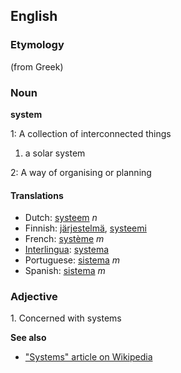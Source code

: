 ==English==

===Etymology===
(from Greek)

===Noun===
'''system'''

1: A collection of interconnected things
#a solar system

2: A way of organising or planning

==== Translations ====
*Dutch: [[systeem]] ''n''
*Finnish: [[järjestelmä]], [[systeemi]]
*French: [[système]] ''m''
*[[Interlingua]]: [[systema]]
*Portuguese: [[sistema]] ''m''
*Spanish: [[sistema]] ''m''

===Adjective===

1. Concerned with systems

'''See also'''

*[http://en.wikipedia.org/wiki/System "Systems" article on Wikipedia]